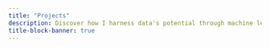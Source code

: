 ```yaml
---
title: "Projects"
description: Discover how I harness data's potential through machine learning, predictive analytics, and insightful visualizations. Each project is a unique story of challenges met with innovative solutions, crafted to turn complex data into actionable insights. 
title-block-banner: true
---
```

